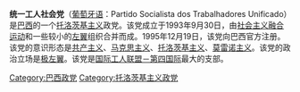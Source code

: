 {{for|同名的阿根廷政党|统一工人社会党 (阿根廷)}}
'''统一工人社会党'''（[[葡萄牙语|葡萄牙语]]：Partido Socialista dos Trabalhadores Unificado）是[[巴西|巴西]]的一个[[托洛茨基主义|托洛茨基主义]]政党。该党成立于1993年9月30日，由[[社会主义融合运动|社会主义融合运动]]和一些较小的[[左翼|左翼]]组织合并而成。1995年12月19日，该党向巴西官方注册。该党的意识形态是[[共产主义|共产主义]]、[[马克思主义|马克思主义]]、[[托洛茨基主义|托洛茨基主义]]、[[纳韦尔·莫雷诺|莫雷诺主义]]。该党的政治立场是[[极左翼|极左翼]]。该党是[[国际工人联盟－第四国际|国际工人联盟－第四国际]]最大的支部。
{{巴西政党}}
[[Category:巴西政党|Category:巴西政党]]
[[Category:托洛茨基主义政党|Category:托洛茨基主义政党]]